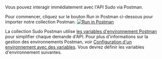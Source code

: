 Vous pouvez interagir immédiatement avec l'API Sudo via Postman.

Pour commencer, cliquez sur le bouton Run in Postman ci-dessous pour importer notre collection Postman.
[![Run in Postman](https://run.pstmn.io/button.svg)](https://app.getpostman.com/run-collection/20313494-01557c8a-33cc-4911-9122-672ebb857ff1?action=collection%2Ffork&source=rip_markdown&collection-url=entityId%3D20313494-01557c8a-33cc-4911-9122-672ebb857ff1%26entityType%3Dcollection%26workspaceId%3Dced59401-2f09-429a-a2d8-60073331b84d)

La collection Sudo Postman utilise [les variables d'environnement Postman](https://learning.getpostman.com/docs/postman/environments_and_globals/intro_to_environments_and_globals/) pour simplifier chaque demande d'API. Pour plus d'informations sur la gestion des environnements Postman, voir [Configuration d'un environnement avec des variables](https://learning.postman.com/docs/sending-requests/managing-environments/). Vous devrez définir les variables d'environnement suivantes.

